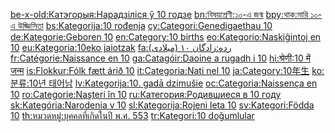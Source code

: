 {{Catnav|頁面分類|人物|出生|1世纪出生|10年代出生}}

{{出生年|1|0}}

[[be-x-old:Катэгорыя:Нарадзіліся_ў_10_годзе|be-x-old:Катэгорыя:Нарадзіліся ў 10 годзе]]
[[bn:বিষয়শ্রেণী:১০-এ_জন্ম|bn:বিষয়শ্রেণী:১০-এ জন্ম]]
[[bpy:থাক:মারি_১০-এ_উজ্জিসিতা|bpy:থাক:মারি ১০-এ উজ্জিসিতা]]
[[bs:Kategorija:10_rođenja|bs:Kategorija:10 rođenja]]
[[cy:Categori:Genedigaethau_10|cy:Categori:Genedigaethau 10]]
[[de:Kategorie:Geboren_10|de:Kategorie:Geboren 10]]
[[en:Category:10_births|en:Category:10 births]]
[[eo:Kategorio:Naskiĝintoj_en_10|eo:Kategorio:Naskiĝintoj en 10]]
[[eu:Kategoria:10eko_jaiotzak|eu:Kategoria:10eko jaiotzak]]
[[fa:رده:زادگان_۱۰_(میلادی)|fa:رده:زادگان ۱۰ (میلادی)]]
[[fr:Catégorie:Naissance_en_10|fr:Catégorie:Naissance en 10]]
[[ga:Catagóir:Daoine_a_rugadh_i_10|ga:Catagóir:Daoine a rugadh i 10]]
[[hi:श्रेणी:10_में_जन्म|hi:श्रेणी:10 में जन्म]]
[[is:Flokkur:Fólk_fætt_árið_10|is:Flokkur:Fólk fætt árið 10]]
[[it:Categoria:Nati_nel_10|it:Categoria:Nati nel 10]]
[[ja:Category:10年生|ja:Category:10年生]]
[[ko:분류:10년_태어남|ko:분류:10년 태어남]]
[[lv:Kategorija:10._gadā_dzimušie|lv:Kategorija:10. gadā dzimušie]]
[[oc:Categoria:Naissença_en_10|oc:Categoria:Naissença en 10]]
[[ro:Categorie:Naşteri_în_10|ro:Categorie:Naşteri în 10]]
[[ru:Категория:Родившиеся_в_10_году|ru:Категория:Родившиеся в 10 году]]
[[sk:Kategória:Narodenia_v_10|sk:Kategória:Narodenia v 10]]
[[sl:Kategorija:Rojeni_leta_10|sl:Kategorija:Rojeni leta 10]]
[[sv:Kategori:Födda_10|sv:Kategori:Födda 10]]
[[th:หมวดหมู่:บุคคลที่เกิดในปี_พ.ศ._553|th:หมวดหมู่:บุคคลที่เกิดในปี พ.ศ. 553]]
[[tr:Kategori:10_doğumlular|tr:Kategori:10 doğumlular]]